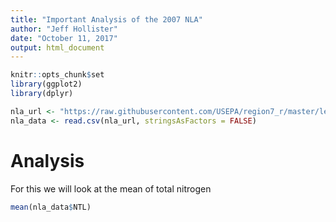 ```yaml
---
title: "Important Analysis of the 2007 NLA"
author: "Jeff Hollister"
date: "October 11, 2017"
output: html_document
---
```


```r
knitr::opts_chunk$set
library(ggplot2)
library(dplyr)
```

```r
nla_url <- "https://raw.githubusercontent.com/USEPA/region7_r/master/lessons/data/fake_nla_1.csv"
nla_data <- read.csv(nla_url, stringsAsFactors = FALSE)
```

# Analysis
For this we will look at the mean of total nitrogen

```r
mean(nla_data$NTL)
```